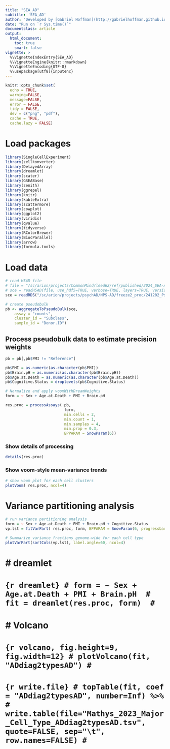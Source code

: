 ```yaml
---
title: "SEA_AD"
subtitle: 'SEA_AD'
author: "Developed by [Gabriel Hoffman](http://gabrielhoffman.github.io/)"
date: "Run on `r Sys.time()`"
documentclass: article
output: 
  html_document:
    toc: true
    smart: false
vignette: >
  %\VignetteIndexEntry{SEA_AD}
  %\VignetteEngine{knitr::rmarkdown}
  %\VignetteEncoding{UTF-8}
  %\usepackage[utf8]{inputenc}
---
```






<!--- 

cd /sc/arion/projects/CommonMind/hoffman/NPS-AD/work/nps_ad/replication/SEA_AD
R
rmarkdown::render("SEA_AD.Rmd");



# https://hoffmg01.hpc.mssm.edu/SEA_AD.html





FILE=/sc/arion/projects/CommonMind/leed62/ref/published/2024_SEA-AD_snRNA/SEAAD_A9_RNAseq_final-nuclei.2024-02-13.h5ad
../../../nps_ad/concat_h5ad.py -i <(echo $FILE) -d -o SEAAD_A9_RNAseq_final.h5ad

export R_LIBS_USER=
export R_LIBS=
# /sc/arion/projects/CommonMind/leed62/conda/envs/dreamlet430/bin/R --vanilla --quiet
.libPaths("/sc/arion/projects/CommonMind/leed62/conda/envs/dreamlet430/lib/R/library")

, obsm=FALSE, obsp=FALSE, uns=FALSE, var=FALSE,

--->



```r
knitr::opts_chunk$set(
  echo = TRUE,
  warning=FALSE,
  message=FALSE,
  error = FALSE,
  tidy = FALSE,
  dev = c("png", "pdf"),
  cache = TRUE,
  cache.lazy = FALSE)
```

# Load packages
```r
library(SingleCellExperiment)
library(zellkonverter)
library(DelayedArray)
library(dreamlet)
library(scater)
library(GSEABase)
library(zenith)
library(ggrepel)
library(knitr)
library(kableExtra)
library(scattermore)
library(cowplot)
library(ggplot2)
library(viridis)
library(qvalue)
library(tidyverse)
library(RColorBrewer)
library(BiocParallel)
library(arrow)
library(formula.tools)
```


# Load data
```r
# read H5AD file
# file = "/sc/arion/projects/CommonMind/leed62/ref/published/2024_SEA-AD_snRNA/SEAAD_A9_RNAseq_final-nuclei.2024-02-13.h5ad"
# sce = readH5AD(file, use_hdf5=TRUE, verbose=TRUE, layers=TRUE, version="0.8.0", reader="R")
sce = readRDS("/sc/arion/projects/psychAD/NPS-AD/freeze2_proc/241202_PsychAD_external_validations/241202_SEA-AD.sce.rds")

# create pseudobulk 
pb <- aggregateToPseudoBulk(sce,
    assay = "counts",     
    cluster_id = "Subclass",  
    sample_id = "Donor.ID")
```



## Process pseudobulk data to estimate precision weights
```r
pb = pb[,pb$PMI != "Reference"]

pb$PMI = as.numeric(as.character(pb$PMI))
pb$Brain.pH = as.numeric(as.character(pb$Brain.pH))
pb$Age.at.Death = as.numeric(as.character(pb$Age.at.Death))
pb$Cognitive.Status = droplevels(pb$Cognitive.Status)

# Normalize and apply voomWithDreamWeights
form = ~ Sex + Age.at.Death + PMI + Brain.pH

res.proc = processAssays( pb, 
                          form,  
                          min.cells = 2,
                          min.count = 1,
                          min.samples = 4,
                          min.prop = 0.3,
                          BPPARAM = SnowParam(6))
```

### Show details of processing
```r
details(res.proc) 
```

### Show voom-style mean-variance trends
```r
# show voom plot for each cell clusters  
plotVoom( res.proc, ncol=4) 
```


# Variance partitioning analysis
```r
# run variance partitioning analysis
form = ~ Sex + Age.at.Death + PMI + Brain.pH + Cognitive.Status
vp.lst = fitVarPart( res.proc, form, BPPARAM = SnowParam(6, progressbar=TRUE))
```

```r
# Summarize variance fractions genome-wide for each cell type
plotVarPart(sortCols(vp.lst), label.angle=60, ncol=4)   
```

# # dreamlet
# ```{r dreamlet}
# form = ~ Sex + Age.at.Death + PMI + Brain.pH 
# fit = dreamlet(res.proc, form) 
# ```

# # Volcano
# ```{r volcano, fig.height=9, fig.width=12}
# plotVolcano(fit, "ADdiag2typesAD")
# ```

# ```{r write.file}
# topTable(fit, coef = "ADdiag2typesAD", number=Inf) %>%
#   write.table(file="Mathys_2023_Major_Cell_Type_ADdiag2typesAD.tsv", quote=FALSE, sep="\t", row.names=FALSE)
# ```







